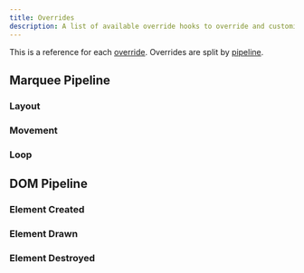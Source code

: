 ```yaml
---
title: Overrides
description: A list of available override hooks to override and customize MANAWAVE motion and defaults
---
```


This is a reference for each [override](/docs/guides/overrides). Overrides are split by [pipeline](/docs/reference/behavior).

## Marquee Pipeline

### Layout

### Movement

### Loop

## DOM Pipeline

### Element Created

### Element Drawn

### Element Destroyed
